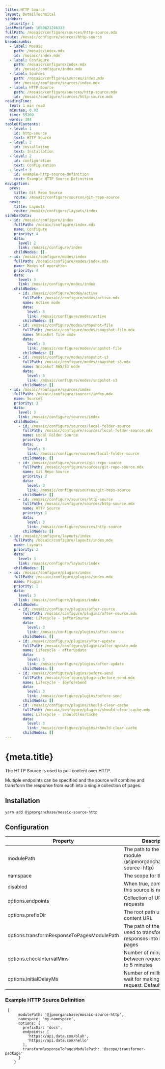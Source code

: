 ```yaml
---
title: HTTP Source
layout: DetailTechnical
sidebar:
  priority: 1
lastModified: 1680621246333
fullPath: /mosaic/configure/sources/http-source.mdx
route: /mosaic/configure/sources/http-source
breadcrumbs:
  - label: Mosaic
    path: /mosaic/index.mdx
    id: /mosaic/index.mdx
  - label: Configure
    path: /mosaic/configure/index.mdx
    id: /mosaic/configure/index.mdx
  - label: Sources
    path: /mosaic/configure/sources/index.mdx
    id: /mosaic/configure/sources/index.mdx
  - label: HTTP Source
    path: /mosaic/configure/sources/http-source.mdx
    id: /mosaic/configure/sources/http-source.mdx
readingTime:
  text: 1 min read
  minutes: 0.92
  time: 55200
  words: 184
tableOfContents:
  - level: 1
    id: http-source
    text: HTTP Source
  - level: 2
    id: installation
    text: Installation
  - level: 2
    id: configuration
    text: Configuration
  - level: 3
    id: example-http-source-definition
    text: Example HTTP Source Definition
navigation:
  prev:
    title: Git Repo Source
    route: /mosaic/configure/sources/git-repo-source
  next:
    title: Layouts
    route: /mosaic/configure/layouts/index
sidebarData:
  - id: /mosaic/configure/index
    fullPath: /mosaic/configure/index.mdx
    name: Configure
    priority: 4
    data:
      level: 2
      link: /mosaic/configure/index
    childNodes: []
  - id: /mosaic/configure/modes/index
    fullPath: /mosaic/configure/modes/index.mdx
    name: Modes of operation
    priority: 4
    data:
      level: 3
      link: /mosaic/configure/modes/index
    childNodes:
      - id: /mosaic/configure/modes/active
        fullPath: /mosaic/configure/modes/active.mdx
        name: Active mode
        data:
          level: 3
          link: /mosaic/configure/modes/active
        childNodes: []
      - id: /mosaic/configure/modes/snapshot-file
        fullPath: /mosaic/configure/modes/snapshot-file.mdx
        name: Snapshot file mode
        data:
          level: 3
          link: /mosaic/configure/modes/snapshot-file
        childNodes: []
      - id: /mosaic/configure/modes/snapshot-s3
        fullPath: /mosaic/configure/modes/snapshot-s3.mdx
        name: Snapshot AWS/S3 mode
        data:
          level: 3
          link: /mosaic/configure/modes/snapshot-s3
        childNodes: []
  - id: /mosaic/configure/sources/index
    fullPath: /mosaic/configure/sources/index.mdx
    name: Sources
    priority: 3
    data:
      level: 3
      link: /mosaic/configure/sources/index
    childNodes:
      - id: /mosaic/configure/sources/local-folder-source
        fullPath: /mosaic/configure/sources/local-folder-source.mdx
        name: Local Folder Source
        priority: 3
        data:
          level: 3
          link: /mosaic/configure/sources/local-folder-source
        childNodes: []
      - id: /mosaic/configure/sources/git-repo-source
        fullPath: /mosaic/configure/sources/git-repo-source.mdx
        name: Git Repo Source
        priority: 2
        data:
          level: 3
          link: /mosaic/configure/sources/git-repo-source
        childNodes: []
      - id: /mosaic/configure/sources/http-source
        fullPath: /mosaic/configure/sources/http-source.mdx
        name: HTTP Source
        priority: 1
        data:
          level: 3
          link: /mosaic/configure/sources/http-source
        childNodes: []
  - id: /mosaic/configure/layouts/index
    fullPath: /mosaic/configure/layouts/index.mdx
    name: Layouts
    priority: 2
    data:
      level: 3
      link: /mosaic/configure/layouts/index
    childNodes: []
  - id: /mosaic/configure/plugins/index
    fullPath: /mosaic/configure/plugins/index.mdx
    name: Plugins
    priority: 1
    data:
      level: 3
      link: /mosaic/configure/plugins/index
    childNodes:
      - id: /mosaic/configure/plugins/after-source
        fullPath: /mosaic/configure/plugins/after-source.mdx
        name: Lifecycle - $afterSource
        data:
          level: 3
          link: /mosaic/configure/plugins/after-source
        childNodes: []
      - id: /mosaic/configure/plugins/after-update
        fullPath: /mosaic/configure/plugins/after-update.mdx
        name: Lifecycle - afterUpdate
        data:
          level: 3
          link: /mosaic/configure/plugins/after-update
        childNodes: []
      - id: /mosaic/configure/plugins/before-send
        fullPath: /mosaic/configure/plugins/before-send.mdx
        name: Lifecycle - $beforeSend
        data:
          level: 3
          link: /mosaic/configure/plugins/before-send
        childNodes: []
      - id: /mosaic/configure/plugins/should-clear-cache
        fullPath: /mosaic/configure/plugins/should-clear-cache.mdx
        name: Lifecycle - shouldClearCache
        data:
          level: 3
          link: /mosaic/configure/plugins/should-clear-cache
        childNodes: []
---
```


# {meta.title}

The HTTP Source is used to pull content over HTTP.

Multiple endpoints can be specified and the source will combine and transform the response from each into a single collection of pages.

## Installation

`yarn add @jpmorganchase/mosaic-source-http`

## Configuration

| Property                                   | Description                                                                   | Required |
| ------------------------------------------ | ----------------------------------------------------------------------------- | -------- |
| modulePath                                 | The path to the installed module (@jpmorganchase/mosaic-source-http)          | Yes      |
| namspace                                   | The scope for this source                                                     | Yes      |
| disabled                                   | When true, content from this source is not used                               | No       |
| options.endpoints                          | Collection of URLS to make requests                                           | Yes      |
| options.prefixDir                          | The root path used in the content URL                                         | Yes      |
| options.transformResponseToPagesModulePath | The path of the module used to transform endpoint responses into Mosaic pages | Yes      |
| options.checkIntervalMins                  | Number of minutes to wait between requests. Defaults to 5 minutes             | No       |
| options.initialDelayMs                     | Number of milliseconds to wait for making initial request. Defaults to 1000   | No       |

### Example HTTP Source Definition

```
 {
      modulePath: '@jpmorganchase/mosaic-source-http',
      namespace: 'my-namespace',
      options: {
        prefixDir: 'docs',
        endpoints: [
          'https://api.data.com/blah',
          'https://api.data.com/hello'
        ],
        transformResponseToPagesModulePath: '@scope/transformer-package'
      }
    }
```
